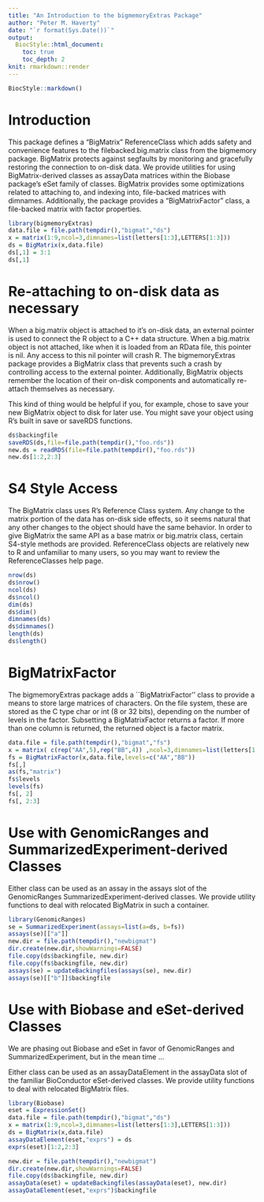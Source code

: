 ```yaml
---
title: "An Introduction to the bigmemoryExtras Package"
author: "Peter M. Haverty"
date: "`r format(Sys.Date())`"
output:
  BiocStyle::html_document:
    toc: true
    toc_depth: 2
knit: rmarkdown::render
---
```


<!--
%\VignetteIndexEntry{bigmemoryExtras}
%\VignetteDepends{}
%\VignetteKeywords{bigmemoryExtras}
%\VignetteEngine{rmarkdown::render}
-->

```r
BiocStyle::markdown()
```

# Introduction
This package defines a "BigMatrix" ReferenceClass which adds safety and convenience features to the filebacked.big.matrix class from the
bigmemory package. BigMatrix protects against segfaults by monitoring
and gracefully restoring the connection to on-disk data. We provide utilities for using BigMatrix-derived
classes as assayData matrices within the Biobase package's eSet family
of classes. BigMatrix provides some optimizations related to attaching
to, and indexing into, file-backed matrices with
dimnames. Additionally, the package provides a "BigMatrixFactor"
class, a file-backed matrix with factor properties.

```r
library(bigmemoryExtras)
data.file = file.path(tempdir(),"bigmat","ds")
x = matrix(1:9,ncol=3,dimnames=list(letters[1:3],LETTERS[1:3]))
ds = BigMatrix(x,data.file)
ds[,1] = 3:1
ds[,1]
```

# Re-attaching to on-disk data as necessary
When a big.matrix object is attached to it's on-disk data, an external
pointer is used to connect the R object to a C++ data structure. When
a big.matrix object is not attached, like when it is loaded from an RData
file, this pointer is nil. Any access to this nil pointer will crash
R. The bigmemoryExtras package provides a BigMatrix class that prevents such
a crash by
controlling access to the external pointer. Additionally, BigMatrix
objects remember the location of their on-disk components and
automatically re-attach themselves as necessary.

This kind of thing would be helpful if you, for example, chose to save
your new BigMatrix object to disk for later use.  You might save your
object using R's built in save or saveRDS functions.

```r
ds$backingfile
saveRDS(ds,file=file.path(tempdir(),"foo.rds"))
new.ds = readRDS(file=file.path(tempdir(),"foo.rds"))
new.ds[1:2,2:3]
```

# S4 Style Access
The BigMatrix class uses R's Reference Class system. Any change to the
matrix portion of the data has on-disk side effects, so it seems
natural that any other changes to the object should have the same
behavior. In order to give BigMatrix the same API as a base matrix or
big.matrix class, certain S4-style methods are provided.
ReferenceClass objects are relatively new to R and unfamiliar to many
users, so you may want to review the ReferenceClasses help page.

```r
nrow(ds)
ds$nrow()
ncol(ds)
ds$ncol()
dim(ds)
ds$dim()
dimnames(ds)
ds$dimnames()
length(ds)
ds$length()
```

# BigMatrixFactor
The bigmemoryExtras package adds a ``BigMatrixFactor'' class to provide a
means to store large matrices of characters. On the file system, these
are stored as the C type char or int (8 or 32 bits), depending on the number of
levels in the factor. Subsetting a BigMatrixFactor returns a factor. If more than one column is returned, the returned object is a factor matrix.

```r
data.file = file.path(tempdir(),"bigmat","fs")
x = matrix( c(rep("AA",5),rep("BB",4)) ,ncol=3,dimnames=list(letters[1:3],LETTERS[1:3]))
fs = BigMatrixFactor(x,data.file,levels=c("AA","BB"))
fs[,]
as(fs,"matrix")
fs$levels
levels(fs)
fs[, 2]
fs[, 2:3]
```

# Use with GenomicRanges and SummarizedExperiment-derived Classes

Either class can be used as an assay in the assays slot
of the GenomicRanges SummarizedExperiment-derived classes. We provide utility
functions to deal with relocated BigMatrix in such a container.

```r
library(GenomicRanges)
se = SummarizedExperiment(assays=list(a=ds, b=fs))
assays(se)[["a"]]
new.dir = file.path(tempdir(),"newbigmat")
dir.create(new.dir,showWarnings=FALSE)
file.copy(ds$backingfile, new.dir)
file.copy(fs$backingfile, new.dir)
assays(se) = updateBackingfiles(assays(se), new.dir)
assays(se)[["b"]]$backingfile
```

# Use with Biobase and eSet-derived Classes
We are phasing out Biobase and eSet in favor of GenomicRanges and
SummarizedExperiment, but in the mean time ...

Either class can be used as an assayDataElement in the assayData slot
of the familiar BioConductor eSet-derived classes. We provide utility
functions to deal with relocated BigMatrix files.

```r
library(Biobase)
eset = ExpressionSet()
data.file = file.path(tempdir(),"bigmat","ds")
x = matrix(1:9,ncol=3,dimnames=list(letters[1:3],LETTERS[1:3]))
ds = BigMatrix(x,data.file)
assayDataElement(eset,"exprs") = ds
exprs(eset)[1:2,2:3]

new.dir = file.path(tempdir(),"newbigmat")
dir.create(new.dir,showWarnings=FALSE)
file.copy(ds$backingfile, new.dir)
assayData(eset) = updateBackingfiles(assayData(eset), new.dir)
assayDataElement(eset,"exprs")$backingfile
```

